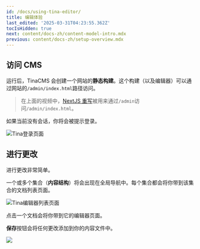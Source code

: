 ```yaml
---
id: /docs/using-tina-editor/
title: 编辑体验
last_edited: '2025-03-31T04:23:55.362Z'
tocIsHidden: true
next: content/docs-zh/content-model-intro.mdx
previous: content/docs-zh/setup-overview.mdx
---
```


<Youtube
  embedSrc="https://www.youtube.com/embed/CsCQS7HIBv0?si=rrQbD_l21B7u2zyo"
  caption=""
  minutes=""
/>

## 访问 CMS

运行后，TinaCMS 会创建一个网站的**静态构建**。这个构建（以及编辑器）可以通过网站的`/admin/index.html`路径访问。

> 在上面的视频中，[NextJS 重写](https://nextjs.org/docs/app/api-reference/config/next-config-js/rewrites)被用来通过`/admin`访问`/admin/index.html`。

如果当前没有会话，你将会被提示登录。

![Tina登录页面](/img/tina-login.png)

## 进行更改

进行更改非常简单。

一个或多个集合（**内容结构**）将会出现在全局导航中。每个集合都会将你带到该集合的文档列表页面。

![Tina编辑器列表页面](/img/tina-list-page.png)

点击一个文档会将你带到它的编辑器页面。

**保存**按钮会将任何更改添加到你的内容文件中。

![](/2.png)
